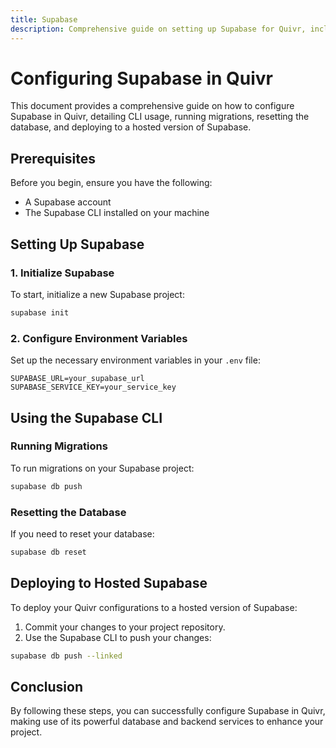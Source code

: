 ```yaml
---
title: Supabase
description: Comprehensive guide on setting up Supabase for Quivr, including CLI usage, migrations, database reset, and deployment.
---
```


# Configuring Supabase in Quivr

This document provides a comprehensive guide on how to configure Supabase in Quivr, detailing CLI usage, running migrations, resetting the database, and deploying to a hosted version of Supabase.

## Prerequisites

Before you begin, ensure you have the following:

- A Supabase account
- The Supabase CLI installed on your machine

## Setting Up Supabase

### 1. Initialize Supabase

To start, initialize a new Supabase project:

```bash
supabase init
```

### 2. Configure Environment Variables

Set up the necessary environment variables in your `.env` file:

```plaintext
SUPABASE_URL=your_supabase_url
SUPABASE_SERVICE_KEY=your_service_key
```

## Using the Supabase CLI

### Running Migrations

To run migrations on your Supabase project:

```bash
supabase db push
```

### Resetting the Database

If you need to reset your database:

```bash
supabase db reset
```

## Deploying to Hosted Supabase

To deploy your Quivr configurations to a hosted version of Supabase:

1. Commit your changes to your project repository.
2. Use the Supabase CLI to push your changes:

```bash
supabase db push --linked
```

## Conclusion

By following these steps, you can successfully configure Supabase in Quivr, making use of its powerful database and backend services to enhance your project.

